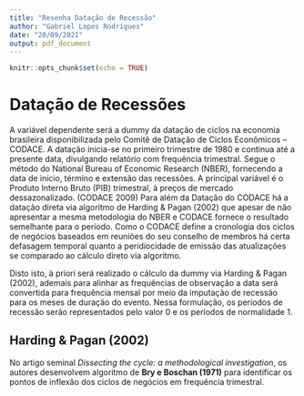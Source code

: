 ```yaml
---
title: "Resenha Datação de Recessão"
author: "Gabriel Lopes Rodrigues"
date: "20/09/2021"
output: pdf_document
---
```


```r
knitr::opts_chunk$set(echo = TRUE)
```

# Datação de Recessões

A variável dependente será a dummy da datação de ciclos na economia brasileira disponibilizada pelo Comitê de Datação de Ciclos Econômicos – CODACE. A datação inicia-se no primeiro trimestre de 1980 e continua até a presente data, divulgando relatório com frequência trimestral. Segue o método do National Bureau of Economic Research (NBER), fornecendo a data de início, término e extensão das recessões. A principal variável é o Produto Interno Bruto (PIB) trimestral, à preços de mercado dessazonalizado. (CODACE 2009) 
Para além da Datação do CODACE há a datação direta via algoritmo de Harding & Pagan (2002) que apesar de não apresentar a mesma metodologia do NBER e CODACE fornece o resultado semelhante para o período. Como o CODACE define a cronologia dos ciclos de negócios baseados em reuniões do seu conselho de membros há certa defasagem temporal quanto a peridiocidade de emissão das atualizações se comparado ao cálculo direto via algoritmo.

Disto isto, à priori será realizado o cálculo da dummy via Harding & Pagan (2002), ademais para alinhar as frequências de observação a data será convertida para frequência mensal por meio da imputação de recessão para os meses de duração do evento. Nessa formulação, os períodos de recessão serão representados pelo
valor 0 e os períodos de normalidade 1.

## Harding & Pagan (2002)

No artigo seminal *Dissecting the cycle: a methodological investigation*, os autores desenvolvem algoritmo de **Bry e Boschan (1971)** para identificar os pontos de inflexão dos ciclos de negócios em frequência trimestral.

```r

```




